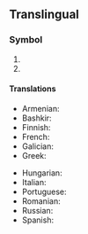{{also|KG|Kg|kG|.kg|kg.}}
{{character info|㎏}}
==Translingual==

===Symbol===
{{head|mul|symbol}}

# {{SI-unit-abb|kilo|gram|[[mass]]}}
# {{ISO 639|1|Kongo language|Kongo}}

====Translations====
{{trans-top|kilogram}}
* Armenian: {{t|hy|կգ}}
* Bashkir: {{t|ba|кг|sc=Cyrl}}
* Finnish: {{t+|fi|kg}}
* French: {{t+|fr|kg}}
* Galician: {{t+|gl|kg}}
* Greek: {{t+|el|χγρ.}}
{{trans-mid}}
* Hungarian: {{t+|hu|kg}}
* Italian: {{t+|it|kg}}
* Portuguese: {{t+|pt|kg}}
* Romanian: {{t+|ro|kg|n}}
* Russian: {{t+|ru|кг}}
* Spanish: {{t+|es|kg}}
{{trans-bottom}}